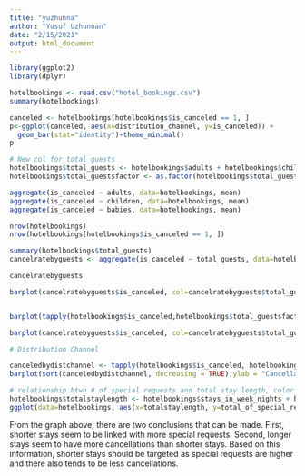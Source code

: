 ```yaml
---
title: "yuzhunna"
author: "Yusuf Uzhunnan"
date: "2/15/2021"
output: html_document
---
```


```r
library(ggplot2)
library(dplyr)
```

```r
hotelbookings <- read.csv("hotel_bookings.csv")
summary(hotelbookings)
```

```r
canceled <- hotelbookings[hotelbookings$is_canceled == 1, ]
p<-ggplot(canceled, aes(x=distribution_channel, y=is_canceled)) +
  geom_bar(stat="identity")+theme_minimal()
p
```


```r
# New col for total guests
hotelbookings$total_guests <- hotelbookings$adults + hotelbookings$children + hotelbookings$babies
hotelbookings$total_guestsfactor <- as.factor(hotelbookings$total_guests)

aggregate(is_canceled ~ adults, data=hotelbookings, mean)
aggregate(is_canceled ~ children, data=hotelbookings, mean)
aggregate(is_canceled ~ babies, data=hotelbookings, mean)

nrow(hotelbookings)
nrow(hotelbookings[hotelbookings$is_canceled == 1, ])

summary(hotelbookings$total_guests)
cancelratebyguests <- aggregate(is_canceled ~ total_guests, data=hotelbookings, mean)

cancelratebyguests

barplot(cancelratebyguests$is_canceled, col=cancelratebyguests$total_guests, border =TRUE, axes= TRUE, ylim=c(0,1))


barplot(tapply(hotelbookings$is_canceled,hotelbookings$total_guestsfactor, mean, na.rm = TRUE), border = TRUE, axes = TRUE, ylim = c(0,1))

barplot(cancelratebyguests$is_canceled, col=cancelratebyguests$total_guests, names.arg = cancelratebyguests$total_guests, xlab="Total Number of Guests", ylab="Cancellation Rate", border =TRUE, axes= TRUE, ylim=c(0,1))


```



```r
# Distribution Channel

canceledbydistchannel <- tapply(hotelbookings$is_canceled, hotelbookings$distribution_channel, mean, na.rm = TRUE)
barplot(sort(canceledbydistchannel, decreasing = TRUE),ylab = "Cancellation Rate",xlab = "Distribution Channel", ylim = c(0,1), col = c("red","blue","green", "pink","yellow"))
```


```r
# relationship btwn # of special requests and total stay length, color coded by is_canceled
hotelbookings$totalstaylength <- hotelbookings$stays_in_week_nights + hotelbookings$stays_in_weekend_nights
ggplot(data=hotelbookings, aes(x=totalstaylength, y=total_of_special_requests, colour=is_canceled)) + geom_point(size=2, alpha=.5) + geom_smooth(method = "lm") + geom_jitter()
```

From the graph above, there are two conclusions that can be made. First, shorter stays seem to be linked with more special requests. Second, longer stays seem to have more cancellations than shorter stays. Based on this information, shorter stays should be targeted as special requests are higher and there also tends to be less cancellations.